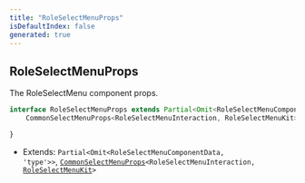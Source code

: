 ```yaml
---
title: "RoleSelectMenuProps"
isDefaultIndex: false
generated: true
---
```



<!-- This file was generated from the CommandKit source. Do not modify. Instead, re-run the "docgen" script -->


## RoleSelectMenuProps

<GenerationInfo sourceFile="packages/commandkit/src/components/v1/select-menu/SelectMenu.ts" sourceLine="217" packageName="commandkit" />

The RoleSelectMenu component props.

```ts title="Signature"
interface RoleSelectMenuProps extends Partial<Omit<RoleSelectMenuComponentData, 'type'>>,
    CommonSelectMenuProps<RoleSelectMenuInteraction, RoleSelectMenuKit> {

}
```
* Extends: <code>Partial&#60;Omit&#60;RoleSelectMenuComponentData, 'type'&#62;&#62;</code>, <code><a href='/docs/next/api-reference/commandkit/interfaces/common-select-menu-props#commonselectmenuprops'>CommonSelectMenuProps</a>&#60;RoleSelectMenuInteraction, <a href='/docs/next/api-reference/commandkit/classes/role-select-menu-kit#roleselectmenukit'>RoleSelectMenuKit</a>&#62;</code>


